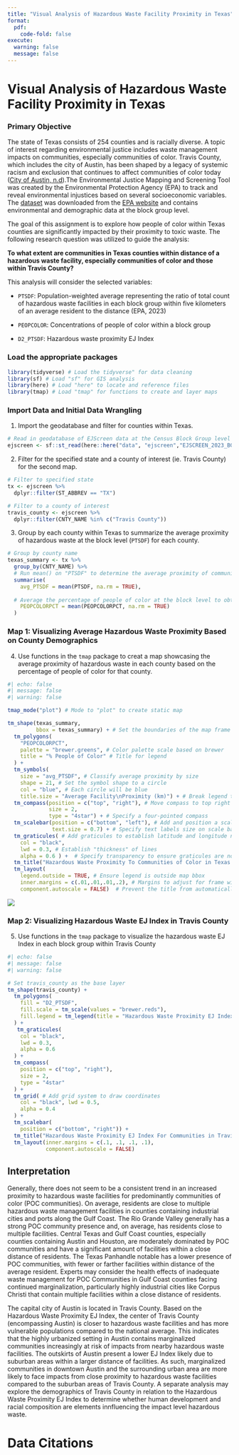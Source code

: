 ```yaml
---
title: "Visual Analysis of Hazardous Waste Facility Proximity in Texas"
format:
  pdf:
    code-fold: false
execute:
  warning: false            
  message: false           
---
```


# Visual Analysis of Hazardous Waste Facility Proximity in Texas

### Primary Objective

The state of Texas consists of 254 counties and is racially diverse. A topic of interest regarding environmental justice includes waste management impacts on communities, especially communities of color. Travis County, which includes the city of Austin, has been shaped by a legacy of systemic racism and exclusion that continues to affect communities of color today ([City of Austin, n.d](https://www.austintexas.gov/department/history-equity-office)).The Environmental Justice Mapping and Screening Tool was created by the Environmental Protection Agency (EPA) to track and reveal environmental injustices based on several socioeconomic variables. The [dataset](https://drive.google.com/file/d/14CauXFZkVh_6z2Euq0m1Sq1kHQ31fiMk/view) was downloaded from the [EPA website](https://www.epa.gov/ejscreen/download-ejscreen-data) and contains environmental and demographic data at the block group level.

The goal of this assignment is to explore how people of color within Texas counties are significantly impacted by their proximity to toxic waste. The following research question was utilized to guide the analysis:

**To what extent are communities in Texas counties within distance of a hazardous waste facility, especially communities of color and those within Travis County?**

This analysis will consider the selected variables:

-   `PTSDF`: Population-weighted average representing the ratio of total count of hazardous waste facilities in each block group within five kilometers of an average resident to the distance (EPA, 2023)

-   `PEOPCOLOR`: Concentrations of people of color within a block group

-   `D2_PTSDF`: Hazardous waste proximity EJ Index

### Load the appropriate packages

```r
library(tidyverse) # Load the tidyverse" for data cleaning
library(sf) # Load "sf" for GIS analysis
library(here) # Load "here" to locate and reference files
library(tmap) # Load "tmap" for functions to create and layer maps
```

### Import Data and Initial Data Wrangling

1.  Import the geodatabase and filter for counties within Texas.

```r
# Read in geodatabase of EJScreen data at the Census Block Group level
ejscreen <- sf::st_read(here::here("data", "ejscreen","EJSCREEN_2023_BG_StatePct_with_AS_CNMI_GU_VI.gdb")) 
```

2.  Filter for the specified state and a county of interest (ie. Travis County) for the second map.

```r
# Filter to specified state
tx <- ejscreen %>%
  dplyr::filter(ST_ABBREV == "TX") 

# Filter to a county of interest 
travis_county <- ejscreen %>%
  dplyr::filter(CNTY_NAME %in% c("Travis County"))
```

3.  Group by each county within Texas to summarize the average proximity of hazardous waste at the block level (`PTSDF`) for each county.

```r
# Group by county name 
texas_summary <- tx %>%
  group_by(CNTY_NAME) %>%
  # Run mean() on "PTSDF" to determine the average proximity of communities to facilities per county
  summarise(
    avg_PTSDF = mean(PTSDF, na.rm = TRUE),
    
  # Average the percentage of people of color at the block level to obtain a singular representative demographic value for each county
    PEOPCOLORPCT = mean(PEOPCOLORPCT, na.rm = TRUE)
  )
```

### Map 1: Visualizing Average Hazardous Waste Proximity Based on County Demographics

4.  Use functions in the `tmap` package to creat a map showcasing the average proximity of hazardous waste in each county based on the percentage of people of color for that county.

```r
#| echo: false
#| message: false
#| warning: false

tmap_mode("plot") # Mode to "plot" to create static map 

tm_shape(texas_summary, 
         bbox = texas_summary) + # Set the boundaries of the map frame with "bbox" parameter to texas_summary
  tm_polygons( 
    "PEOPCOLORPCT",
    palette = "brewer.greens", # Color palette scale based on brewer
    title = "% People of Color" # Title for legend
  ) +
  tm_symbols(
    size = "avg_PTSDF", # Classify average proximity by size
    shape = 21, # Set the symbol shape to a circle
    col = "blue", # Each circle will be blue
    title.size = "Average Facility\nProximity (km)") + # Break legend title to new line
  tm_compass(position = c("top", "right"), # Move compass to top right corner
             size = 2, 
             type = "4star") + # Specify a four-pointed compass
  tm_scalebar(position = c("bottom", "left"), # Add and position a scale bar 
              text.size = 0.7) + # Specify text labels size on scale bar to .7
  tm_graticules( # Add graticules to establish latitude and longitude network
    col = "black",
    lwd = 0.3, # Establish "thickness" of lines
    alpha = 0.6 ) +  # Specify transparency to ensure graticules are not too solid
  tm_title("Hazardous Waste Proximity To Communities of Color in Texas Counties", size = 1.5) + # Give title for the map
  tm_layout(
    legend.outside = TRUE, # Ensure legend is outside map bbox
    inner.margins = c(.01,.01,.01,.2), # Margins to adjust for frame width and height were experimented with to fit all elements neatly
    component.autoscale = FALSE)  # Prevent the title from automatically scaling with the figure 


```

![](Map1.png)

### Map 2: Visualizing Hazardous Waste EJ Index in Travis County

5.  Use functions in the `tmap` package to visualize the hazardous waste EJ Index in each block group within Travis County

```r
#| echo: false
#| message: false
#| warning: false

# Set travis_county as the base layer
tm_shape(travis_county) +
  tm_polygons(
    fill = "D2_PTSDF",
    fill.scale = tm_scale(values = "brewer.reds"),
    fill.legend = tm_legend(title = "Hazardous Waste Proximity EJ Index") # Set the legend title
  ) +
   tm_graticules(
    col = "black", 
    lwd = 0.3, 
    alpha = 0.6
  ) + 
  tm_compass(
    position = c("top", "right"), 
    size = 2, 
    type = "4star"
  ) + 
  tm_grid( # Add grid system to draw coordinates
    col = "black", lwd = 0.5, 
    alpha = 0.4
  ) + 
  tm_scalebar( 
    position = c("bottom", "right")) + 
  tm_title("Hazardous Waste Proximity EJ Index For Communities in Travis County", size = 1.5) + 
  tm_layout(inner.margins = c(.1, .1, .1, .1),  
            component.autoscale = FALSE)

```

## Interpretation

Generally, there does not seem to be a consistent trend in an increased proximity to hazardous waste facilities for predominantly communities of color (POC communities). On average, residents are close to multiple hazardous waste management facilities in counties containing industrial cities and ports along the Gulf Coast. The Rio Grande Valley generally has a strong POC community presence and, on average, has residents close to multiple facilities. Central Texas and Gulf Coast counties, especially counties containing Austin and Houston, are moderately dominated by POC communities and have a significant amount of facilities within a close distance of residents. The Texas Panhandle notable has a lower presence of POC communities, with fewer or farther facilities within distance of the average resident. Experts may consider the health effects of inadequate waste management for POC Communities in Gulf Coast counties facing continued marginalization, particularly highly industrial cities like Corpus Christi that contain multiple facilities within a close distance of residents.

The capital city of Austin is located in Travis County. Based on the Hazardous Waste Proximity EJ Index, the center of Travis County (encompassing Austin) is closer to hazardous waste facilities and has more vulnerable populations compared to the national average. This indicates that the highly urbanized setting in Austin contains marginalized communities increasingly at risk of impacts from nearby hazardous waste facilities. The outskirts of Austin present a lower EJ Index likely due to suburban areas within a larger distance of facilities. As such, marginalized communities in downtown Austin and the surrounding urban area are more likely to face impacts from close proximity to hazardous waste facilities compared to the suburban areas of Travis County. A separate analysis may explore the demographics of Travis County in relation to the Hazardous Waste Proximity EJ Index to determine whether human development and racial composition are elements innfluencing the impact level hazardous waste.

# Data Citations

